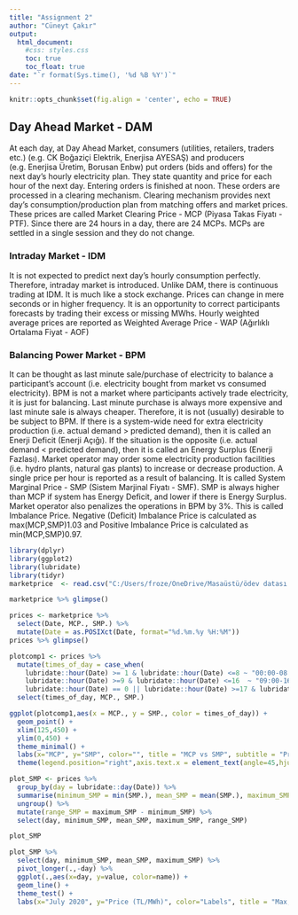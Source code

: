 ---
title: "Assignment 2"
author: "Cüneyt Çakır"
output: 
  html_document:
    #css: styles.css
    toc: true
    toc_float: true
date: "`r format(Sys.time(), '%d %B %Y')`"
---

```{r setup, include = FALSE}
knitr::opts_chunk$set(fig.align = 'center', echo = TRUE)


```
## Day Ahead Market - DAM
At each day, at Day Ahead Market, consumers (utilities, retailers, traders etc.) (e.g. CK Boğaziçi Elektrik, Enerjisa AYESAŞ) and producers (e.g. Enerjisa Üretim, Borusan Enbw) put orders (bids and offers) for the next day’s hourly electricity plan. They state quantity and price for each hour of the next day. Entering orders is finished at noon.
These orders are processed in a clearing mechanism. Clearing mechanism provides next day’s consumption/production plan from matching offers and market prices. These prices are called Market Clearing Price - MCP (Piyasa Takas Fiyatı - PTF). Since there are 24 hours in a day, there are 24 MCPs.
MCPs are settled in a single session and they do not change.

### Intraday Market - IDM

It is not expected to predict next day’s hourly consumption perfectly. Therefore, intraday market is introduced.
Unlike DAM, there is continuous trading at IDM. It is much like a stock exchange. Prices can change in mere seconds or in higher frequency.
It is an opportunity to correct participants forecasts by trading their excess or missing MWhs.
Hourly weighted average prices are reported as Weighted Average Price - WAP (Ağırlıklı Ortalama Fiyat - AOF)

### Balancing Power Market - BPM

It can be thought as last minute sale/purchase of electricity to balance a participant’s account (i.e. electricity bought from market vs consumed electricity). BPM is not a market where participants actively trade electricity, it is just for balancing.
Last minute purchase is always more expensive and last minute sale is always cheaper. Therefore, it is not (usually) desirable to be subject to BPM.
If there is a system-wide need for extra electricity production (i.e. actual demand > predicted demand), then it is called an Enerji Deficit (Enerji Açığı). If the situation is the opposite (i.e. actual demand < predicted demand), then it is called an Energy Surplus (Enerji Fazlası).
Market operator may order some electricity production facilities (i.e. hydro plants, natural gas plants) to increase or decrease production.
A single price per hour is reported as a result of balancing. It is called System Marginal Price - SMP (Sistem Marjinal Fiyatı - SMF).
SMP is always higher than MCP if system has Energy Deficit, and lower if there is Energy Surplus.
Market operator also penalizes the operations in BPM by 3%. This is called Imbalance Price. Negative (Deficit) Imbalance Price is calculated as max(MCP,SMP)1.03 and Positive Imbalance Price is calculated as min(MCP,SMP)0.97.

```{r electricity marke, include= FALSE}
library(dplyr)
library(ggplot2)
library(lubridate)
library(tidyr)
marketprice  <- read.csv("C:/Users/froze/OneDrive/Masaüstü/ödev datası.csv")
```

```{r electricity market}
marketprice %>% glimpse()
```
```{r manipulation}
prices <- marketprice %>% 
  select(Date, MCP., SMP.) %>% 
  mutate(Date = as.POSIXct(Date, format="%d.%m.%y %H:%M"))
prices %>% glimpse()
```
```{r mcpvssmp}
plotcomp1 <- prices %>% 
  mutate(times_of_day = case_when(
    lubridate::hour(Date) >= 1 & lubridate::hour(Date) <=8 ~ "00:00-08:59 ",
    lubridate::hour(Date) >=9 & lubridate::hour(Date) <=16  ~ "09:00-16:59 ",
    lubridate::hour(Date) == 0 || lubridate::hour(Date) >=17 & lubridate::hour(Date) <=23  ~ "17:00-23:59 "))  %>%
  select(times_of_day, MCP., SMP.)

```
```{r mcpvssmp1}

ggplot(plotcomp1,aes(x = MCP., y = SMP., color = times_of_day)) + 
  geom_point() + 
  xlim(125,450) + 
  ylim(0,450) + 
  theme_minimal() + 
  labs(x="MCP", y="SMP", color="", title = "MCP vs SMP", subtitle = "Prices in July ") + 
  theme(legend.position="right",axis.text.x = element_text(angle=45,hjust=1,vjust=1))
```
```{r dailysmp}
plot_SMP <- prices %>% 
  group_by(day = lubridate::day(Date)) %>% 
  summarise(minimum_SMP = min(SMP.), mean_SMP = mean(SMP.), maximum_SMP = max(SMP.)) %>% 
  ungroup() %>% 
  mutate(range_SMP = maximum_SMP - minimum_SMP) %>% 
  select(day, minimum_SMP, mean_SMP, maximum_SMP, range_SMP) 

plot_SMP
```
```{r dailysmpplot}
plot_SMP %>% 
  select(day, minimum_SMP, mean_SMP, maximum_SMP) %>% 
  pivot_longer(.,-day) %>% 
  ggplot(.,aes(x=day, y=value, color=name)) + 
  geom_line() + 
  theme_test() + 
  labs(x="July 2020", y="Price (TL/MWh)", color="Labels", title = "Max, Min and Mean of 'SMP'") + theme(legend.position="right")
```
